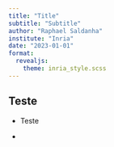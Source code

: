 ```yaml
---
title: "Title"
subtitle: "Subtitle"
author: "Raphael Saldanha"
institute: "Inria"
date: "2023-01-01"
format:
  revealjs: 
    theme: inria_style.scss
---
```


## Teste

-   Teste

-   
